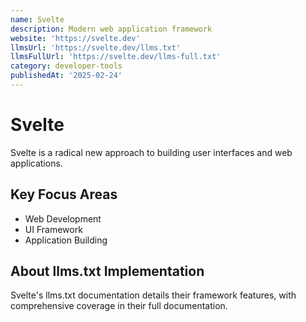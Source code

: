 ```yaml
---
name: Svelte
description: Modern web application framework
website: 'https://svelte.dev'
llmsUrl: 'https://svelte.dev/llms.txt'
llmsFullUrl: 'https://svelte.dev/llms-full.txt'
category: developer-tools
publishedAt: '2025-02-24'
---
```


# Svelte

Svelte is a radical new approach to building user interfaces and web applications.

## Key Focus Areas

- Web Development
- UI Framework
- Application Building

## About llms.txt Implementation

Svelte's llms.txt documentation details their framework features, with comprehensive coverage in their full documentation.
